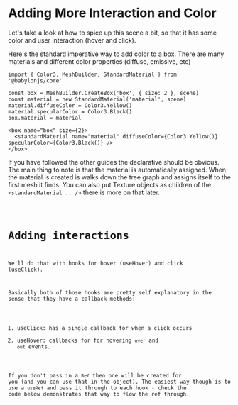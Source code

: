 # Adding More Interaction and Color

Let's take a look at how to spice up this scene a bit, so that it has some color
and user interaction (hover and click).

Here's the standard imperative way to add color to a box. There are many
materials and different color properties (diffuse, emissive, etc)

```tsx
import { Color3, MeshBuilder, StandardMaterial } from '@babylonjs/core'

const box = MeshBuilder.CreateBox('box', { size: 2 }, scene)
const material = new StandardMaterial('material', scene)
material.diffuseColor = Color3.Yellow()
material.specularColor = Color3.Black()
box.material = material
```

```tsx
<box name="box" size={2}>
  <standardMaterial name="material" diffuseColor={Color3.Yellow()} specularColor={Color3.Black()} />
</box>
```

If you have followed the other guides the declarative should be obvious. The
main thing to note is that the material is automatically assigned. When the
material is created is walks down the tree graph and assigns itself to the first
mesh it finds. You can also put Texture objects as children of the
`<standardMaterial .. />` there is more on that later.

<code src="./adding-interaction-and-color/Colorful.tsx" />

# Adding interactions

We'll do that with hooks for hover (useHover) and click (useClick).

Basically both of those hooks are pretty self explanatory in the sense that they
have a callback methods:

1. useClick: has a single callback for when a click occurs
2. useHover: callbacks for for hovering `over` and `out` events.

If you don't pass in a `Ref` then one will be created for you (and you can use
that in the object). The easiest way though is to use a `useRef` and pass it
through to each hook - check the code below demonstrates that way to flow the
ref through.

<code src="./adding-interaction-and-color/AddingInteractions.tsx" />
